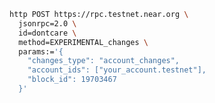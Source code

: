 ```bash
http POST https://rpc.testnet.near.org \
  jsonrpc=2.0 \
  id=dontcare \
  method=EXPERIMENTAL_changes \
  params:='{
    "changes_type": "account_changes",
    "account_ids": ["your_account.testnet"],
    "block_id": 19703467
  }'
```
